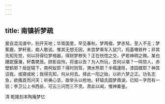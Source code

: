 ```yaml
---
---
---
```

title: 南镇祈梦疏
---







爰自混沌谱中，别开天地；华胥国里，早见春秋。梦两楹，梦赤舃，至人不无；梦蕉鹿，梦轩冕，痴人敢说。惟其无想无因，未尝梦乘车入鼠穴，捣齑噉铁杵；非其先知先觉，何以将得位梦棺器，得财梦秽矢？正在恍惚之交，俨若神明之赐。某也躨跜偃潴，轩翥樊笼。顾影自怜，将谁以告？为人所玩，吾何以堪？一鸣惊人，赤壁鹤邪？局促辕下，南柯蚁耶？得时则驾，渭水熊耶？半榻蘧除，漆园蝶耶？神其诏我，或寝或吪；我得先知，何从何去。择此一阳之始，以祈六梦之正。功名志急，欲搔首而问天；祈祷心坚，故举头以抢地。轩辕氏圆梦鼎湖，已知一字而有一验；李卫公上书西岳，可云三问而三不灵。肃此以闻，惟神垂鉴。

清 乾隆刻本陶庵梦忆